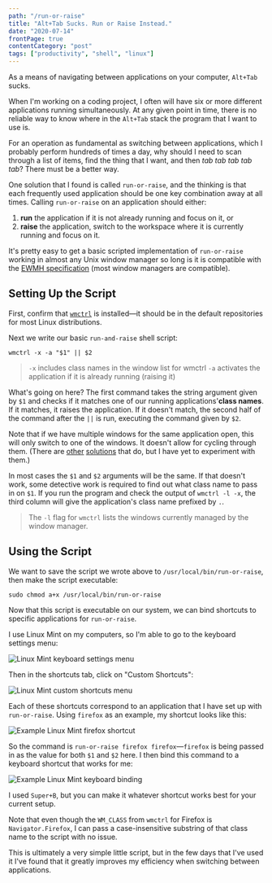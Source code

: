 ```yaml
---
path: "/run-or-raise"
title: "Alt+Tab Sucks. Run or Raise Instead."
date: "2020-07-14"
frontPage: true
contentCategory: "post"
tags: ["productivity", "shell", "linux"]
---
```


As a means of navigating between applications on your computer, `Alt+Tab` sucks.

When I'm working on a coding project, I often will have six or more different applications running simultaneously. At any given point in time, there is no reliable way to know where in the `Alt+Tab` stack the program that I want to use is.

For an operation as fundamental as switching between applications, which I probably perform hundreds of times a day, why should I need to scan through a list of items, find the thing that I want, and then _tab tab tab tab tab_? There must be a better way.

One solution that I found is called `run-or-raise`, and the thinking is that each frequently used application should be one key combination away at all times. Calling `run-or-raise` on an application should either:

1. **run** the application if it is not already running and focus on it, or
2. **raise** the application, switch to the workspace where it is currently running and focus on it.

It's pretty easy to get a basic scripted implementation of `run-or-raise` working in almost any Unix window manager so long is it is compatible with the [EWMH specification](http://standards.freedesktop.org/wm-spec/wm-spec-1.3.html) (most window managers are compatible).

## Setting Up the Script

First, confirm that [`wmctrl`](http://tripie.sweb.cz/utils/wmctrl/) is installed&mdash;it should be in the default repositories for most Linux distributions.

Next we write our basic `run-and-raise` shell script:

```shell
wmctrl -x -a "$1" || $2
```

> `-x` includes class names in the window list for wmctrl
> `-a` activates the application if it is already running (raising it)

What's going on here? The first command takes the string argument given by `$1` and checks if it matches one of our running applications'**class names**. If it matches, it raises the application. If it doesn't match, the second half of the command after the `||` is run, executing the command given by `$2`.

Note that if we have multiple windows for the same application open, this will only switch to one of the windows. It doesn't allow for cycling through them. (There are [other](https://github.com/CZ-NIC/run-or-raise) [solutions](https://github.com/Soft/run-or-raise) that do, but I have yet to experiment with them.)

In most cases the `$1` and `$2` arguments will be the same. If that doesn't work, some detective work is required to find out what class name to pass in on `$1`. If you run the program and check the output of `wmctrl -l -x`, the third column will give the application's class name prefixed by `.`.

> The `-l` flag for `wmctrl` lists the windows currently managed by the window manager.

## Using the Script

We want to save the script we wrote above to `/usr/local/bin/run-or-raise`, then make the script executable:

```shell
sudo chmod a+x /usr/local/bin/run-or-raise
```

Now that this script is executable on our system, we can bind shortcuts to specific applications for `run-or-raise`.

I use Linux Mint on my computers, so I'm able to go to the keyboard settings menu:

![Linux Mint keyboard settings menu](../../../../images/run-or-raise-01.png)

Then in the shortcuts tab, click on "Custom Shortcuts":

![Linux Mint custom shortcuts menu](../../../../images/run-or-raise-02.png)

Each of these shortcuts correspond to an application that I have set up with `run-or-raise`. Using `firefox` as an example, my shortcut looks like this:

![Example Linux Mint firefox shortcut](../../../../images/run-or-raise-03.png)

So the command is `run-or-raise firefox firefox`&mdash;`firefox` is being passed in as the value for both `$1` and `$2` here. I then bind this command to a keyboard shortcut that works for me:

![Example Linux Mint keyboard binding](../../../../images/run-or-raise-04.png)

I used `Super+B`, but you can make it whatever shortcut works best for your current setup.

Note that even though the `WM_CLASS` from `wmctrl` for Firefox is `Navigator.Firefox`, I can pass a case-insensitive substring of that class name to the script with no issue.

This is ultimately a very simple little script, but in the few days that I've used it I've found that it greatly improves my efficiency when switching between applications.
